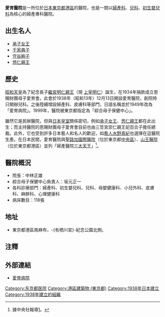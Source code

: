 {{japanese|japanese=愛育病院|kana=あいいくびょういん|romaji=Aiiku Byōin||}}
'''愛育醫院'''是一所位於[[日本|日本]][[東京都|東京都]][[港區_(東京都)|港區]]的醫院，也是一間以[[婦產科|婦產科]]、[[兒科|兒科]]、[[初生嬰兒科|初生嬰兒科]]為核心的婦產專科醫院。

==出生名人==
*[[承子女王|承子女王]]
*[[千家典子|千家典子]]
*[[守谷絢子|守谷絢子]]
*[[悠仁親王|悠仁親王]]

==歷史==
[[昭和天皇|昭和天皇]]為了紀念長子[[明仁|繼宮明仁親王]]（現 [[上皇明仁|上皇明仁]]）誕生，在1934年捐款成立恩賜財團母子愛育會。此會於1938年（昭和13年）12月13日開設愛育醫院，創院時只開辦兒科。之後陸續增設婦產科、皮膚科等部門，日語名稱並於1949年改為「愛育病院」。1999年，醫院被東京都指定為「綜合母子保健中心」。

雖然它是民辦醫院，但與[[日本皇室|日本皇室]]關係密切，例如[[承子女王|承子女王]]、[[悠仁親王|悠仁親王]]都在此出生；而主持醫院的恩賜財團母子愛育會目前也由三笠宮崇仁親王妃百合子擔任總裁。此外，它也受到許多日本藝人和名人的歡迎，如[[藝人|藝人]][[水野真紀|水野真紀]]也選擇在這醫院生產。在日本民間，愛育醫院與[[聖路加國際醫院|聖路加國際醫院]]（位於東京都[[中央區_(東京)|中央區]]）、[[山王醫院|山王醫院]]（位於東京都港區）並列「婦產醫院[[御三家|三大天王]]」<ref>據中央社報導[http://news.msn.com.tw/cna/cna_full_text.asp?yy=06&mm=09&dd=06&name=000034]{{Dead link|date=2019年12月 |bot=InternetArchiveBot |fix-attempted=yes }}。</ref>。

==醫院概況==
*院長：中林正雄
*綜合母子保健中心負責人：坂元正一
*各科診療部門：婦產科、初生嬰兒科、兒科、母嬰健康科、小兒外科、皮膚科、麻醉科、心理健康科 
*病床數目：118張

==地址==
*東京都港區南麻布，-{有栖川宮}-紀念公園北側。

==注釋==
<div style="font-size: 85%">
<references />
</div>
 
==外部連結==
*[http://www.aiiku.net/ 愛育病院] {{Wayback|url=http://www.aiiku.net/ |date=20060902044935 }}{{Ja icon}}

{{Hospital-stub}}
[[Category:东京都医院|Category:东京都医院]]
[[Category:港區建築物_(東京都)|Category:港區建築物 (東京都)]]
[[Category:1938年日本建立|Category:1938年日本建立]]
[[Category:1938年建立的組織|Category:1938年建立的組織]]